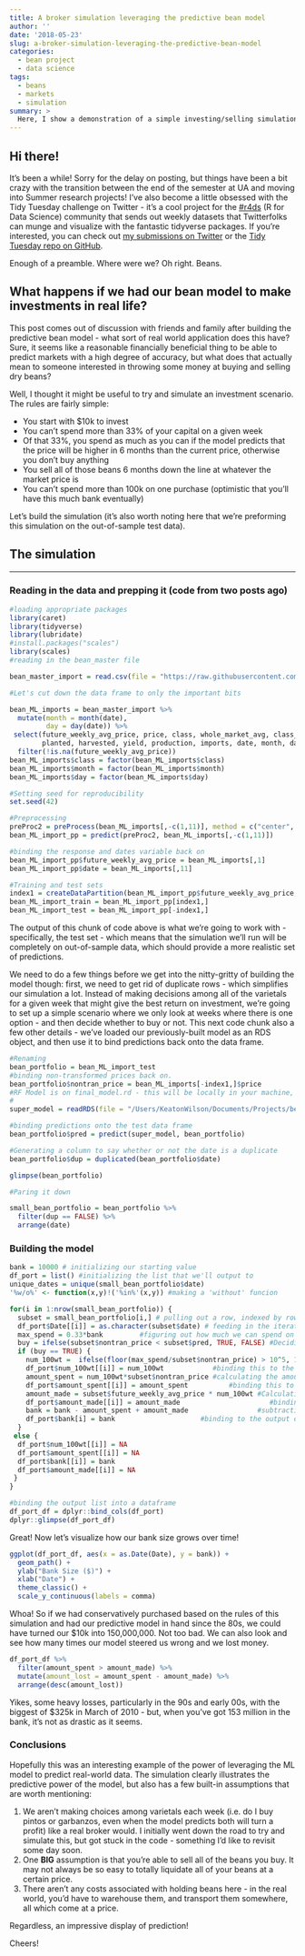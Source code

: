 ```yaml
---
title: A broker simulation leveraging the predictive bean model
author: ''
date: '2018-05-23'
slug: a-broker-simulation-leveraging-the-predictive-bean-model
categories:
  - bean project
  - data science
tags:
  - beans
  - markets
  - simulation  
summary: >
  Here, I show a demonstration of a simple investing/selling simulation based on historic bean data and the Random Forest model we built two posts ago. The basic premise is to see how much money we could make if we had had access to the predictive model in the 80s to 2011, and had purchased and sold beans based on the predictions it makes. 
---
```


## Hi there!  
It's been a while! Sorry for the delay on posting, but things have been a bit crazy with the transition between the end of the semester at UA and moving into Summer research projects! I've also become a little obsessed with the Tidy Tuesday challenge on Twitter - it's a cool project for the [#r4ds](https://twitter.com/search?src=typd&q=%23r4ds) (R for Data Science) community that sends out weekly datasets that Twitterfolks can munge and visualize with the fantastic tidyverse packages. If you're interested, you can check out [my submissions on Twitter](www.twitter.com/keatonwilson) or the [Tidy Tuesday repo on GitHub](https://github.com/rfordatascience/tidytuesday).  

Enough of a preamble. Where were we? Oh right. Beans.  

## What happens if we had our bean model to make investments in real life?  

This post comes out of discussion with friends and family after building the predictive bean model - what sort of real world application does this have? Sure, it seems like a reasonable financially beneficial thing to be able to predict markets with a high degree of accuracy, but what does that actually mean to someone interested in throwing some money at buying and selling dry beans?  

Well, I thought it might be useful to try and simulate an investment scenario. The rules are fairly simple:  

* You start with $10k to invest  
* You can't spend more than 33% of your capital on a given week  
* Of that 33%, you spend as much as you can if the model predicts that the price will be higher in 6 months than the current price, otherwise you don't buy anything  
* You sell all of those beans 6 months down the line at whatever the market price is  
* You can't spend more than 100k on one purchase (optimistic that you'll have this much bank eventually)

Let's build the simulation (it's also worth noting here that we're preforming this simulation on the out-of-sample test data).  

## The simulation  

***  

### Reading in the data and prepping it (code from two posts ago)
``` r
#loading appropriate packages
library(caret)
library(tidyverse)
library(lubridate)
#install.packages("scales")
library(scales)
#reading in the bean_master file

bean_master_import = read.csv(file = "https://raw.githubusercontent.com/keatonwilson/beans/master/data/bean_master_joined.csv?token=AefUVEvB38PXHx8ExMoim-IlgrhsKthtks5bq7KuwA%3D%3D")

#Let's cut down the data frame to only the important bits

bean_ML_imports = bean_master_import %>%
  mutate(month = month(date),
         day = day(date)) %>%
 select(future_weekly_avg_price, price, class, whole_market_avg, class_market_share,
        planted, harvested, yield, production, imports, date, month, day) %>%
  filter(!is.na(future_weekly_avg_price))
bean_ML_imports$class = factor(bean_ML_imports$class)
bean_ML_imports$month = factor(bean_ML_imports$month)
bean_ML_imports$day = factor(bean_ML_imports$day)

#Setting seed for reproducibility
set.seed(42)

#Preprocessing
preProc2 = preProcess(bean_ML_imports[,-c(1,11)], method = c("center", "scale", "knnImpute", "zv"))
bean_ML_import_pp = predict(preProc2, bean_ML_imports[,-c(1,11)])

#binding the response and dates variable back on
bean_ML_import_pp$future_weekly_avg_price = bean_ML_imports[,1]
bean_ML_import_pp$date = bean_ML_imports[,11]

#Training and test sets
index1 = createDataPartition(bean_ML_import_pp$future_weekly_avg_price, p = 0.80, list = FALSE)
bean_ML_import_train = bean_ML_import_pp[index1,]
bean_ML_import_test = bean_ML_import_pp[-index1,]
```

The output of this chunk of code above is what we're going to work with - specifically, the test set - which means that the simulation we'll run will be completely on out-of-sample data, which should provide a more realistic set of predictions.  

We need to do a few things before we get into the nitty-gritty of building the model though: first, we need to get rid of duplicate rows - which simplifies our simulation a lot. Instead of making decisions among all of the varietals for a given week that might give the best return on investment, we're going to set up a simple scenario where we only look at weeks where there is one option - and then decide whether to buy or not. This next code chunk also a few other details - we've loaded our previously-built model as an RDS object, and then use it to bind predictions back onto the data frame. 

``` r
#Renaming
bean_portfolio = bean_ML_import_test
#binding non-transformed prices back on.
bean_portfolio$nontran_price = bean_ML_imports[-index1,]$price
#RF Model is on final_model.rd - this will be locally in your machine, it's the model object we built a few posts back
#
super_model = readRDS(file = "/Users/KeatonWilson/Documents/Projects/beans2/final_model.rds")

#binding predictions onto the test data frame
bean_portfolio$pred = predict(super_model, bean_portfolio)

#Generating a column to say whether or not the date is a duplicate
bean_portfolio$dup = duplicated(bean_portfolio$date)

glimpse(bean_portfolio)

#Paring it down

small_bean_portfolio = bean_portfolio %>%
  filter(dup == FALSE) %>%
  arrange(date)

```

### Building the model  

``` r
bank = 10000 # initializing our starting value
df_port = list() #initializing the list that we'll output to
unique_dates = unique(small_bean_portfolio$date)
'%w/o%' <- function(x,y)!('%in%'(x,y)) #making a 'without' funcion

for(i in 1:nrow(small_bean_portfolio)) {
  subset = small_bean_portfolio[i,] # pulling out a row, indexed by row number
  df_port$Date[[i]] = as.character(subset$date) # feeding in the iterated date to the output data frame
  max_spend = 0.33*bank         #figuring out how much we can spend on beans
  buy = ifelse(subset$nontran_price < subset$pred, TRUE, FALSE) #Deciding whether to buy or not buy, based on whether the predicted price is more than the current price
  if (buy == TRUE) { 
    num_100wt =  ifelse(floor(max_spend/subset$nontran_price) > 10^5, 10^5, floor(max_spend/subset$nontran_price)) #Calculating the number of hundred-weights we can afford (capping at 10^5 hundredweights based on domain knowledge)
    df_port$num_100wt[[i]] = num_100wt            #binding this to the output dataframe
    amount_spent = num_100wt*subset$nontran_price #calculating the amount of money we spent on beans
    df_port$amount_spent[[i]] = amount_spent          #binding this to the output dataframe
    amount_made = subset$future_weekly_avg_price * num_100wt #Calculating amount made
    df_port$amount_made[[i]] = amount_made                      #binding to data frame
    bank = bank - amount_spent + amount_made                 #subtracting our costs and adding our profits to update bank
    df_port$bank[i] = bank                     #binding to the output dataframe
  }
 else {
  df_port$num_100wt[[i]] = NA
  df_port$amount_spent[[i]] = NA
  df_port$bank[[i]] = bank
  df_port$amount_made[[i]] = NA
 }
}

#binding the output list into a dataframe
df_port_df = dplyr::bind_cols(df_port)
dplyr::glimpse(df_port_df)

```

Great! Now let's visualize how our bank size grows over time! 

```r
ggplot(df_port_df, aes(x = as.Date(Date), y = bank)) +
  geom_path() +
  ylab("Bank Size ($)") +
  xlab("Date") +
  theme_classic() +
  scale_y_continuous(labels = comma)
```

Whoa! So if we had conservatively purchased based on the rules of this simulation and had our predictive model in hand since the 80s, we could have turned our $10k into 150,000,000. Not too bad. We can also look and see how many times our model steered us wrong and we lost money. 

```r
df_port_df %>%
  filter(amount_spent > amount_made) %>%
  mutate(amount_lost = amount_spent - amount_made) %>%
  arrange(desc(amount_lost))
```

Yikes, some heavy losses, particularly in the 90s and early 00s, with the biggest of $325k in March of 2010 - but, when you've got 153 million in the bank, it's not as drastic as it seems.  

### Conclusions  

Hopefully this was an interesting example of the power of leveraging the ML model to predict real-world data. The simulation clearly illustrates the predictive power of the model, but also has a few built-in assumptions that are worth mentioning:  

1. We aren't making choices among varietals each week (i.e. do I buy pintos or garbanzos, even when the model predicts both will turn a profit) like a real broker would. I initially went down the road to try and simulate this, but got stuck in the code - something I'd like to revisit some day soon.  
2. One **BIG** assumption is that you're able to sell all of the beans you buy. It may not always be so easy to totally liquidate all of your beans at a certain price. 
3. There aren't any costs associated with holding beans here - in the real world, you'd have to warehouse them, and transport them somewhere, all which come at a price.  

Regardless, an impressive display of prediction! 

Cheers!
